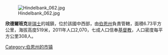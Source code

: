 [[Image:Hindelbank_062.jpg|right]]

'''欣德爾班克'''是[[瑞士|瑞士]]的城鎮，位於該國中西部，由[[伯恩州|伯恩州]]負責管轄，面積6.73平方公里，海拔高度519米，2011年人口2,070，七成人口信奉[[基督教|基督教]]，人口密度每平方公里308人。

{{Switzerland-geo-stub}}
[[Category:伯恩州的市镇|Category:伯恩州的市镇]]